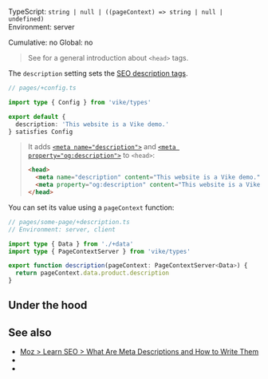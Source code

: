 

TypeScript: `string | null | ((pageContext) => string | null | undefined)`  
Environment: server  
<Link href="/config#cumulative">Cumulative</Link>: no  
<Link href="/config#global">Global</Link>: no  

<ProvidedBy noCustomGuide />

> See <Link href="/head-tags" /> for a general introduction about `<head>` tags.

The `description` setting sets the [SEO description tags](https://moz.com/learn/seo/meta-description).

```ts
// pages/+config.ts

import type { Config } from 'vike/types'

export default {
  description: 'This website is a Vike demo.'
} satisfies Config
```

> It adds
> [`<meta name="description">`](https://developer.mozilla.org/en-US/docs/Learn_web_development/Core/Structuring_content/Webpage_metadata)
> and
> [`<meta property="og:description">`](https://ogp.me)
> to `<head>`:
>
>
> ```html
> <head>
>   <meta name="description" content="This website is a Vike demo.">
>   <meta property="og:description" content="This website is a Vike demo.">
> </head>
> ```

You can set its value using a <Link href="/pageContext">`pageContext`</Link> function:

```ts
// pages/some-page/+description.ts
// Environment: server, client

import type { Data } from './+data'
import type { PageContextServer } from 'vike/types'

export function description(pageContext: PageContextServer<Data>) {
  return pageContext.data.product.description
}
```


## Under the hood

<OnlyHtmlNote />


## See also

- [Moz > Learn SEO > What Are Meta Descriptions and How to Write Them](https://moz.com/learn/seo/meta-description)
- <Link href="/head-tags" />
- <Link href="/settings#html-shell" doNotInferSectionTitle />

